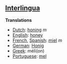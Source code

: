 ==[[Interlingua]]==

'''Translations'''

*[[Dutch]]: [[honing]] ''m''
*[[English]]: [[honey]]
*[[French]], [[Spanish]]: [[miel]] ''m''
*[[German]]: [[Honig]]
*[[Greek]]: m&eacute;li(on)
*[[Portuguese]]: [[mel]]